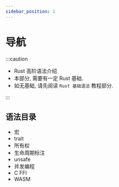 ```yaml
---
sidebar_position: 1
---
```


# 导航


:::caution

- Rust 高阶语法介绍
- 本部分, 需要有一定 Rust 基础.
- 如无基础, 请先阅读 `Rust 基础语法` 教程部分.

:::


## 语法目录


- 宏
- trait
- 所有权
- 生命周期标注
- unsafe
- 并发编程
- C FFI
- WASM


